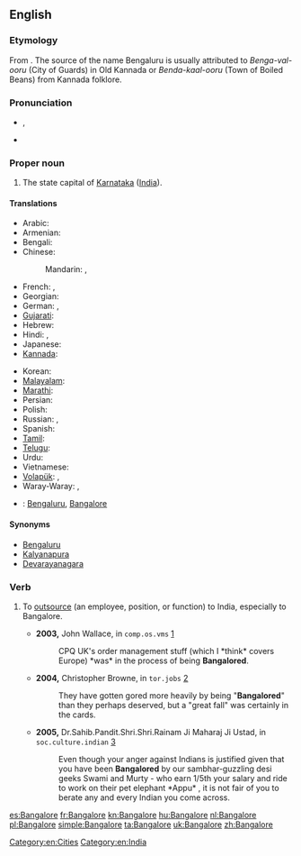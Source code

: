 ==English==
{{wikipedia}}

===Etymology===
From {{etyl|kn|en}} {{term|ಬೆಂಗಳೂರು|tr=beṅgaḷūru|sc=Knda}}. The source of the name Bengaluru is usually attributed to ''Benga-val-ooru'' (City of Guards) in Old Kannada or ''Benda-kaal-ooru'' (Town of Boiled Beans) from Kannada folklore.

===Pronunciation===
* {{IPA|/ˈbæŋɡəlɔː(ɹ)/}}, {{X-SAMPA|/"b{Ng@lor/}}
* {{rhymes|ɔː(r)}}

===Proper noun===
{{en-proper noun}}

# The state capital of [[Karnataka]] ([[India]]).

====Translations====
{{trans-top|state capital of Karnataka, India}}
* Arabic: {{t|ar|بنغالور|m|tr=banghaluur}} <!-- [[ﺮﻮﻠﺎﻜﺬﺎﺒ]] ??? -->
* Armenian: {{t-|hy|Բենգալուրու|tr=Bengaluru}}
* Bengali: {{t|bn|বেঙ্গালুরু|sc=Beng|xs=Bengali}}
* Chinese:
*: Mandarin: {{t|cmn|班加羅爾|sc=Hani}},  {{t|cmn|班加罗尔|tr=Bānjiāluó'ěr|sc=Hani}}
* French: {{t+|fr|Bangalore|m}},  {{t|fr|Bengaluru|m}}
* Georgian: {{t|ka|ბენგალურუ|sc=Geor|xs=Georgian}}
* German: {{t-|de|Bangalore|n}},  {{t|de|Bengaluru|n}}
* [[Gujarati]]: {{t|gu|બેંગલોર|sc=Gujr|xs=Gujarati}}
* Hebrew: {{t|he|בנגלור}}
* Hindi: {{t-|hi|बंगलूर|tr=baṅgalūr|xs=Hindi}},  {{t-|hi|बंगलोर|tr=baṅgalor|xs=Hindi}}
* Japanese: {{t|ja|バンガロール|tr=Bangarōru}}
* [[Kannada]]: {{t-|kn|ಬೆಂಗಳೂರು|tr=beṅgaḷūru|sc=Knda|xs=Kannada}}
{{trans-mid}}
* Korean: {{t|ko|벵갈루루|tr=Benggalluru|sc=Hang}}
* [[Malayalam]]: {{t|ml|ബെംഗളൂരു|sc=Mlym|xs=Malayalam}}
* [[Marathi]]: {{t-|mr|बंगलोर|sc=Deva|xs=Marathi}}
* Persian: {{t|fa|بنگالورو|xs=Persian}}
* Polish: {{t|pl|Bangalur|m}}
* Russian: {{t-|ru|Бангалор|m|tr=Bangalór}},  {{t|ru|Бенгалуру|m|tr=Bengalúru}}
* Spanish: {{t+|es|Bangalore|m}}
* [[Tamil]]: {{t|ta|பெங்களூர்|xs=Tamil}}
* [[Telugu]]: {{t|te|బెంగుళూరు}}
* Urdu: {{t|ur|بنگلور|xs=Urdu}} <!-- [[ﺮﻮﻠﺎﻜﺬﺒ]] ??? -->
* Vietnamese: {{t|vi|Bengaluru|xs=Vietnamese}}
* [[Volapük]]: {{t-|vo|Bangalore|xs=Volapük}},  {{t|vo|Bangaluru|xs=Volapük}}
* Waray-Waray: {{tø|war|Bangalore}},  {{tø|war|Bangaluru}}
{{trans-bottom}}

{{checktrans-top}}
* {{ttbc|fr}}: [[Bengaluru]], [[Bangalore]]
{{trans-bottom}}

====Synonyms====
* [[Bengaluru]]
* [[Kalyanapura]] {{qualifier|former name}}
* [[Devarayanagara]] {{qualifier|former name}}

===Verb===
{{en-verb|Bangalor|es}}

# {{business}} To [[outsource]] (an employee, position, or function) to India, especially to Bangalore.
#* '''2003,''' John Wallace, in <tt>comp.os.vms</tt> [http://groups.google.com/group/comp.os.vms/msg/ce77d22d1295d23f?dmode=source&hl=en]
#*: CPQ UK's order management stuff (which I *think* covers Europe) *was* in the process of being '''Bangalored'''.
#* '''2004,''' Christopher Browne, in <tt>tor.jobs</tt> [http://groups.google.com/group/tor.jobs/msg/15ded27663ed52bc?dmode=source&hl=en]
#*: They have gotten gored more heavily by being "'''Bangalored'''" than they perhaps deserved, but a "great fall" was certainly in the cards.
#* '''2005,''' Dr.Sahib.Pandit.Shri.Shri.Rainam Ji Maharaj Ji Ustad, in <tt>soc.culture.indian</tt> [http://groups.google.com/group/soc.culture.indian/msg/f44afa71b51ada83?dmode=source]
#*: Even though your anger against Indians is  justified given that you have been '''Bangalored''' by our sambhar-guzzling desi geeks Swami and Murty - who earn 1/5th your salary and ride to work on their pet elephant *Appu* , it is not fair of you to berate any and every Indian you come across.

[[Category:en:Cities]]
[[Category:en:India]]

[[es:Bangalore]]
[[fr:Bangalore]]
[[kn:Bangalore]]
[[hu:Bangalore]]
[[nl:Bangalore]]
[[pl:Bangalore]]
[[simple:Bangalore]]
[[ta:Bangalore]]
[[uk:Bangalore]]
[[zh:Bangalore]]